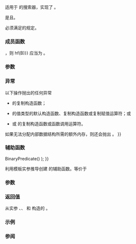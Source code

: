 {{cpp/experimental/title|boyer_moore_horspool_searcher|make_boyer_moore_horspool_searcher}}
{{cpp/experimental/lib_extensions/navbar}}

{{dcl begin}}
{{dcl header|experimental/functional}}
{{dcl|since=libfund_ts|1=
template&lt; class RandomIt1,
          class Hash = std::hash&lt;typename std::iterator_traits&lt;RandomIt1&gt;::value_type&gt;,
          class BinaryPredicate = std::equal_to&lt;&gt; &gt;
class boyer_moore_horspool_searcher;
}}
{{dcl end}}

适用于 {{ltt|cpp/experimental/search|std::experimental::search}} 的搜索器，实现了 {{enwiki|Boyer%E2%80%93Moore%E2%80%93Horspool_algorithm|Boyer-Moore-Horspool 字符串搜索算法}}。

{{tt|boyer_moore_horspool_searcher}} 是{{named req|CopyConstructible}}且{{named req|CopyAssignable}}。

{{tt|RandomIt1}} 必须满足{{named req|RandomAccessIterator}}的规定。

===成员函数===
{{member|{{small|std::experimental::boyer_moore_horspool_searcher::}}boyer_moore_horspool_searcher |2=
{{dcl begin}}
{{dcl|1=
boyer_moore_horspool_searcher( RandomIt1 pat_first,
                               RandomIt1 pat_last,
                               Hash hf = Hash(),
                               BinaryPredicate pred = BinaryPredicate() );
}}
{{dcl end}}
创建 {{tt|boyer_moore_horspool_searcher}}，存储 {{c|pat_first}}、{{c|pat_last}}、{{c|hf}} 和 {{c|pred}} 的副本，设立所需的任何内部数据结构。

{{tt|RandomIt1}} 的值类型必须为{{named req|DefaultConstructible}}、{{named req|CopyConstructible}}且{{named req|CopyAssignable}}。

对于任意两个 {{c|std::iterator_traits&lt;RandomIt1&gt;::value_type}} 类型的值 {{tt|A}} 和 {{tt|B}}，若 {{c|pred(A, B) {{==}} true}}，则 {{c|hf(A) {{==}} hf(B)}} 应当为 {{c|true}}。

===参数===
{{par begin}}
{{par|pat_first, pat_last|代表要搜索字符串的一对迭代器}}
{{par|hf|用于散列字符串的元素的可调用对象}}
{{par|pred|用于确定相等性的可调用对象}}
{{par end}}

===异常===
以下操作抛出的任何异常
* {{tt|RandomIt1}} 的复制构造函数；
* {{tt|RandomIt1}} 的值类型的默认构造函数、复制构造函数或复制赋值运算符；或
* {{tt|BinaryPredicate}} 或 {{tt|Hash}} 的复制构造函数或函数调用运算符。
如果无法分配内部数据结构所需的额外内存，则还会抛出 {{lc|std::bad_alloc}}。
}}

{{member|{{small|std::experimental::boyer_moore_horspool_searcher::}}operator()|2=
{{dcl begin}}
{{dcl rev begin}}
{{dcl|until=c++17|
template&lt; class RandomIt2 &gt;
RandomIt2 operator()( RandomIt2 first, RandomIt2 last ) const;
}}
{{dcl|since=c++17|
template&lt; class RandomIt2 &gt;
std::pair&lt;RandomIt2,RandomIt2&gt; operator()( RandomIt2 first, RandomIt2 last ) const;
}}
{{dcl rev end}}
{{dcl end}}
由 {{ltt|cpp/experimental/search|std::experimental::search}} 调用的成员函数，以此搜索器实施搜索。{{tt|RandomIt2}} 必须满足{{named req|RandomAccessIterator}}的规定。

{{tt|RandomIt1}} 和 {{tt|RandomIt2}} 必须具有相同的值类型。

===参数===
{{par begin}}
{{par|first, last|代表要检查字符串的一对迭代器}}
{{par end}}

===返回值===
{{rev begin}}
{{rev|until=c++17|
若模式 {{range|pat_first|pat_last}} 为空，则返回 {{c|first}}。

否则，返回指向 {{range|first|last}} 中的首个位置的迭代器，其中按 {{c|pred}} 定义比较等于 {{range|pat_first|pat_last}} 的子序列位于此，否则返回 {{c|last}} 的副本。
}}
{{rev|since=c++17|
若模式 {{range|pat_first|pat_last}} 为空，则返回 {{c|make_pair(first, first)}}。

否则，返回一对迭代器，指向 {{range|first|last}} 中的首个位置和越过最末一个位置，其中按 {{c|pred}} 定义比较等于 {{range|pat_first|pat_last}} 的子序列位于此，否则返回 {{c|make_pair(last, last)}}。
}}
{{rev end}}
}}

===辅助函数===
{{dcl begin}}
{{dcl|since=libfund_ts|1=
template&lt; class RandomIt, 
          class Hash = std::hash&lt;typename std::iterator_traits&lt;RandomIt&gt;::value_type&gt;,
          class BinaryPredicate = std::equal_to&lt;&gt; &gt;
boyer_moore_horspool_searcher&lt;RandomIt, Hash, BinaryPredicate&gt;
    make_boyer_moore_horspool_searcher( RandomIt pat_first,
                                        RandomIt pat_last,
                                        Hash hf = Hash(),
                                        BinaryPredicate pred {{=}} BinaryPredicate() );
}}
{{dcl end}}

利用模板实参推导创建 {{tt|std::experimental::boyer_moore_horspool_searcher}} 的辅助函数。等价于 {{c|return boyer_moore_horspool_searcher&lt;RandomIt, Hash, BinaryPredicate&gt;(pat_first, pat_last, hf, pred);}}

===参数===
{{par begin}}
{{par|pat_first, pat_last|代表要搜索字符串的一对迭代器}}
{{par|hf|用于散列字符串的成员的可调用对象}}
{{par|pred|用于确定相等性的可调用对象}}
{{par end}}

===返回值===
从实参 {{c|pat_first}}、{{c|pat_last}}、{{c|hf}} 和 {{c|pred}} 构造的 {{tt|boyer_moore_horspool_searcher}}。

===示例===
{{example
|code=
#include &lt;experimental/algorithm&gt;
#include &lt;experimental/functional&gt;
#include &lt;iostream&gt;
#include &lt;string&gt;
 
int main()
{
    std::string in = "Lorem ipsum dolor sit amet, consectetur adipiscing elit,"
                     " sed do eiusmod tempor incididunt ut labore et dolore magna aliqua";
    std::string needle = "pisci";
    auto it = std::experimental::search(in.begin(), in.end(),
                  std::experimental::make_boyer_moore_horspool_searcher(
                      needle.begin(), needle.end()));
    if (it != in.end())
        std::cout &lt;&lt; "The string " &lt;&lt; needle &lt;&lt; " found at offset "
                  &lt;&lt; it - in.begin() &lt;&lt; '\n';
    else
        std::cout &lt;&lt; "The string " &lt;&lt; needle &lt;&lt; " not found\n";
}
|output=
The string pisci found at offset 43
}}

===参阅===
{{dsc begin}}
{{dsc inc|cpp/algorithm/dsc search}}
{{dsc end}}